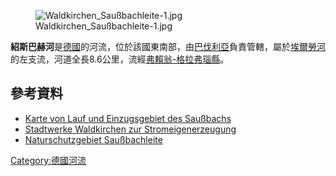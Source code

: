{{Coord|48.720393|N|13.575410|E|display=title}}
[[Image:Waldkirchen_Saußbachleite-1.jpg|right]]

'''紹斯巴赫河'''是[[德國|德國]]的河流，位於該國東南部，由[[巴伐利亞|巴伐利亞]]負責管轄，屬於[[埃爾勞河|埃爾勞河]]的左支流，河道全長8.6公里，流經[[弗賴翁-格拉弗瑙縣|弗賴翁-格拉弗瑙縣]]。

==參考資料==
* [https://geoportal.bayern.de/bayernatlas/?bgLayer=tk&X=5388847.77&Y=4619620.80&zoom=8&lang=de&topic=umwe&layers=bf9ff4ed-62c7-4935-9318-d5251108acc3-layer-gemeinden_verwaltungsgemeinschaften_gemeindefreie_gebiete_flaeche,bf9ff4ed-62c7-4935-9318-d5251108acc3-layer-landkreise_kreisfreie_staedte_flaeche,830b0971-b6c6-4945-a523-455e515c36f8&layers_visibility=false,false,false&catalogNodes=1102,110 Karte von Lauf und Einzugsgebiet des Saußbachs] {{Wayback|url=https://geoportal.bayern.de/bayernatlas/?bgLayer=tk&X=5388847.77&Y=4619620.80&zoom=8&lang=de&topic=umwe&layers=bf9ff4ed-62c7-4935-9318-d5251108acc3-layer-gemeinden_verwaltungsgemeinschaften_gemeindefreie_gebiete_flaeche,bf9ff4ed-62c7-4935-9318-d5251108acc3-layer-landkreise_kreisfreie_staedte_flaeche,830b0971-b6c6-4945-a523-455e515c36f8&layers_visibility=false,false,false&catalogNodes=1102,110 |date=20170815183324 }}
* [https://stadtwerke-waldkirchen.de/strom-eigenerzeugung/ Stadtwerke Waldkirchen zur Stromeigenerzeugung] {{Wayback|url=https://stadtwerke-waldkirchen.de/strom-eigenerzeugung/ |date=20201204114342 }}
* [https://protectedplanet.net/82501 Naturschutzgebiet Saußbachleite] {{Wayback|url=https://protectedplanet.net/82501 |date=20190212200615 }}

{{Germany-geo-stub}}
[[Category:德國河流|Category:德國河流]]
